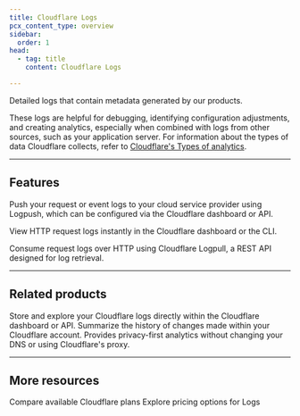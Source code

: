 ```yaml
---
title: Cloudflare Logs
pcx_content_type: overview
sidebar:
  order: 1
head:
  - tag: title
    content: Cloudflare Logs

---
```



<Description>

Detailed logs that contain metadata generated by our products.
</Description>

These logs are helpful for debugging, identifying configuration adjustments, and creating analytics, especially when combined with logs from other sources, such as your application server. For information about the types of data Cloudflare collects, refer to [Cloudflare's Types of analytics](/analytics/types-of-analytics/).

***

## Features

<Feature header="Logpush" href="/logs/logpush/">

Push your request or event logs to your cloud service provider using Logpush, which can be configured via the Cloudflare dashboard or API.


</Feature>

<Feature header="Instant Logs" href="/logs/instant-logs/">

View HTTP request logs instantly in the Cloudflare dashboard or the CLI.


</Feature>

<Feature header="Logpull (legacy)" href="/logs/logpull/">

Consume request logs over HTTP using Cloudflare Logpull, a REST API designed for log retrieval.


</Feature>

***

## Related products

<RelatedProduct header="Log Explorer" href="/log-explorer/" product="logs">
Store and explore your Cloudflare logs directly within the Cloudflare dashboard or API.
</RelatedProduct>

<RelatedProduct header="Audit Logs" href="/fundamentals/account/account-security/review-audit-logs/" product="fundamentals">
Summarize the history of changes made within your Cloudflare account.
</RelatedProduct>

<RelatedProduct header="Web Analytics" href="/web-analytics/" product="analytics">
Provides privacy-first analytics without changing your DNS or using Cloudflare's proxy.
</RelatedProduct>

***

## More resources

<CardGrid>

<LinkTitleCard title="Plans" href="https://www.cloudflare.com/products/cloudflare-logs/" icon="document">
Compare available Cloudflare plans
</LinkTitleCard>

<LinkTitleCard title="Pricing" href="https://www.cloudflare.com/plans/#overview" icon="seti:shell">
Explore pricing options for Logs
</LinkTitleCard>

</CardGrid>
